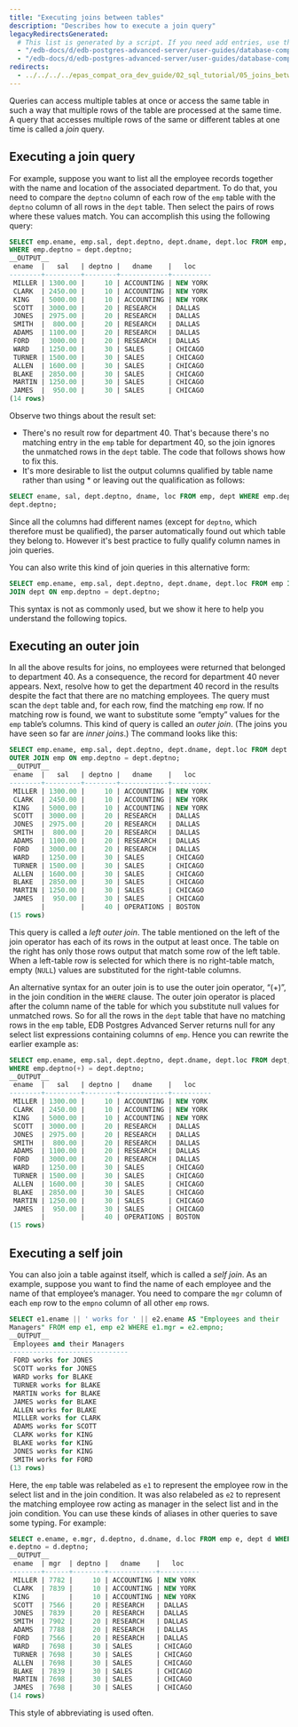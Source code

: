 ```yaml
---
title: "Executing joins between tables"
description: "Describes how to execute a join query"
legacyRedirectsGenerated:
  # This list is generated by a script. If you need add entries, use the `legacyRedirects` key.
  - "/edb-docs/d/edb-postgres-advanced-server/user-guides/database-compatibility-for-oracle-developers-guide/9.6/Database_Compatibility_for_Oracle_Developers_Guide_v9.6.1.014.html"
  - "/edb-docs/d/edb-postgres-advanced-server/user-guides/database-compatibility-for-oracle-developers-guide/9.5/Database_Compatibility_for_Oracle_Developers_Guide.1.014.html"
redirects:
  - ../../../../epas_compat_ora_dev_guide/02_sql_tutorial/05_joins_between_tables #generated for docs/epas/reorg-role-use-case-mode
---
```


<div id="joins_between_tables" class="registered_link"></div>

Queries can access multiple tables at once or access the same table in such a way that multiple rows of the table are processed at the same time. A query that accesses multiple rows of the same or different tables at one time is called a *join* query. 

## Executing a join query 

For example, suppose you want to list all the employee records together with the name and location of the associated department. To do that, you need to compare the `deptno` column of each row of the `emp` table with the `deptno` column of all rows in the `dept` table. Then select the pairs of rows where these values match. You can accomplish this using the following query:

```sql
SELECT emp.ename, emp.sal, dept.deptno, dept.dname, dept.loc FROM emp, dept
WHERE emp.deptno = dept.deptno;
__OUTPUT__
 ename  |   sal   | deptno |   dname    |   loc
--------+---------+--------+------------+----------
 MILLER | 1300.00 |     10 | ACCOUNTING | NEW YORK
 CLARK  | 2450.00 |     10 | ACCOUNTING | NEW YORK
 KING   | 5000.00 |     10 | ACCOUNTING | NEW YORK
 SCOTT  | 3000.00 |     20 | RESEARCH   | DALLAS
 JONES  | 2975.00 |     20 | RESEARCH   | DALLAS
 SMITH  |  800.00 |     20 | RESEARCH   | DALLAS
 ADAMS  | 1100.00 |     20 | RESEARCH   | DALLAS
 FORD   | 3000.00 |     20 | RESEARCH   | DALLAS
 WARD   | 1250.00 |     30 | SALES      | CHICAGO
 TURNER | 1500.00 |     30 | SALES      | CHICAGO
 ALLEN  | 1600.00 |     30 | SALES      | CHICAGO
 BLAKE  | 2850.00 |     30 | SALES      | CHICAGO
 MARTIN | 1250.00 |     30 | SALES      | CHICAGO
 JAMES  |  950.00 |     30 | SALES      | CHICAGO
(14 rows)
```

Observe two things about the result set:

-   There's no result row for department 40. That's because there's no matching entry in the `emp` table for department 40, so the join ignores the unmatched rows in the `dept` table. The code that follows shows how to fix this.
-   It's more desirable to list the output columns qualified by table name rather than using \* or leaving out the qualification as follows:

```sql
SELECT ename, sal, dept.deptno, dname, loc FROM emp, dept WHERE emp.deptno =
dept.deptno;
```

Since all the columns had different names (except for `deptno`, which therefore must be qualified), the parser automatically found out which table they belong to. However it's best practice to fully qualify column names in join queries.

You can also write this kind of join queries in this alternative form:

```sql
SELECT emp.ename, emp.sal, dept.deptno, dept.dname, dept.loc FROM emp INNER
JOIN dept ON emp.deptno = dept.deptno;
```

This syntax is not as commonly used, but we show it here to help you understand the following topics.

## Executing an outer join 

In all the above results for joins, no employees were returned that belonged to department 40. As a consequence, the record for department 40 never appears. Next, resolve how to get the department 40 record in the results despite the fact that there are no matching employees. The query must scan the `dept` table and, for each row, find the matching `emp` row. If no matching row is found, we want to substitute some “empty” values for the `emp` table’s columns. This kind of query is called an *outer join*. (The joins you have seen so far are *inner joins*.) The command looks like this:

```sql
SELECT emp.ename, emp.sal, dept.deptno, dept.dname, dept.loc FROM dept LEFT
OUTER JOIN emp ON emp.deptno = dept.deptno;
__OUTPUT__
 ename  |   sal   | deptno |   dname    |   loc
--------+---------+--------+------------+----------
 MILLER | 1300.00 |     10 | ACCOUNTING | NEW YORK
 CLARK  | 2450.00 |     10 | ACCOUNTING | NEW YORK
 KING   | 5000.00 |     10 | ACCOUNTING | NEW YORK
 SCOTT  | 3000.00 |     20 | RESEARCH   | DALLAS
 JONES  | 2975.00 |     20 | RESEARCH   | DALLAS
 SMITH  |  800.00 |     20 | RESEARCH   | DALLAS
 ADAMS  | 1100.00 |     20 | RESEARCH   | DALLAS
 FORD   | 3000.00 |     20 | RESEARCH   | DALLAS
 WARD   | 1250.00 |     30 | SALES      | CHICAGO
 TURNER | 1500.00 |     30 | SALES      | CHICAGO
 ALLEN  | 1600.00 |     30 | SALES      | CHICAGO
 BLAKE  | 2850.00 |     30 | SALES      | CHICAGO
 MARTIN | 1250.00 |     30 | SALES      | CHICAGO
 JAMES  |  950.00 |     30 | SALES      | CHICAGO
        |         |     40 | OPERATIONS | BOSTON
(15 rows)
```

This query is called a *left outer join*. The table mentioned on the left of the join operator has each of its rows in the output at least once. The table on the right has only those rows output that match some row of the left table. When a left-table row is selected for which there is no right-table match, empty (`NULL`) values are substituted for the right-table columns.

An alternative syntax for an outer join is to use the outer join operator, “(+)”, in the join condition in the `WHERE` clause. The outer join operator is placed after the column name of the table for which you substitute null values for unmatched rows. So for all the rows in the `dept` table that have no matching rows in the `emp` table, EDB Postgres Advanced Server returns null for any select list expressions containing columns of `emp`. Hence you can rewrite the earlier example as:

```sql
SELECT emp.ename, emp.sal, dept.deptno, dept.dname, dept.loc FROM dept, emp
WHERE emp.deptno(+) = dept.deptno;
__OUTPUT__
 ename  |   sal   | deptno |   dname    |   loc
--------+---------+--------+------------+----------
 MILLER | 1300.00 |     10 | ACCOUNTING | NEW YORK
 CLARK  | 2450.00 |     10 | ACCOUNTING | NEW YORK
 KING   | 5000.00 |     10 | ACCOUNTING | NEW YORK
 SCOTT  | 3000.00 |     20 | RESEARCH   | DALLAS
 JONES  | 2975.00 |     20 | RESEARCH   | DALLAS
 SMITH  |  800.00 |     20 | RESEARCH   | DALLAS
 ADAMS  | 1100.00 |     20 | RESEARCH   | DALLAS
 FORD   | 3000.00 |     20 | RESEARCH   | DALLAS
 WARD   | 1250.00 |     30 | SALES      | CHICAGO
 TURNER | 1500.00 |     30 | SALES      | CHICAGO
 ALLEN  | 1600.00 |     30 | SALES      | CHICAGO
 BLAKE  | 2850.00 |     30 | SALES      | CHICAGO
 MARTIN | 1250.00 |     30 | SALES      | CHICAGO
 JAMES  |  950.00 |     30 | SALES      | CHICAGO
        |         |     40 | OPERATIONS | BOSTON
(15 rows)
```

## Executing a self join 

You can also join a table against itself, which is called a *self join*. As an example, suppose you want to find the name of each employee and the name of that employee’s manager. You need to compare the `mgr` column of each `emp` row to the `empno` column of all other `emp` rows.

```sql
SELECT e1.ename || ' works for ' || e2.ename AS "Employees and their
Managers" FROM emp e1, emp e2 WHERE e1.mgr = e2.empno;
__OUTPUT__
 Employees and their Managers
------------------------------
 FORD works for JONES
 SCOTT works for JONES
 WARD works for BLAKE
 TURNER works for BLAKE
 MARTIN works for BLAKE
 JAMES works for BLAKE
 ALLEN works for BLAKE
 MILLER works for CLARK
 ADAMS works for SCOTT
 CLARK works for KING
 BLAKE works for KING
 JONES works for KING
 SMITH works for FORD
(13 rows)
```

Here, the `emp` table was relabeled as `e1` to represent the employee row in the select list and in the join condition. It was also relabeled as `e2` to represent the matching employee row acting as manager in the select list and in the join condition. You can use these kinds of aliases in other queries to save some typing. For example:

```sql
SELECT e.ename, e.mgr, d.deptno, d.dname, d.loc FROM emp e, dept d WHERE
e.deptno = d.deptno;
__OUTPUT__
 ename  | mgr  | deptno |   dname    |   loc
--------+------+--------+------------+----------
 MILLER | 7782 |     10 | ACCOUNTING | NEW YORK
 CLARK  | 7839 |     10 | ACCOUNTING | NEW YORK
 KING   |      |     10 | ACCOUNTING | NEW YORK
 SCOTT  | 7566 |     20 | RESEARCH   | DALLAS
 JONES  | 7839 |     20 | RESEARCH   | DALLAS
 SMITH  | 7902 |     20 | RESEARCH   | DALLAS
 ADAMS  | 7788 |     20 | RESEARCH   | DALLAS
 FORD   | 7566 |     20 | RESEARCH   | DALLAS
 WARD   | 7698 |     30 | SALES      | CHICAGO
 TURNER | 7698 |     30 | SALES      | CHICAGO
 ALLEN  | 7698 |     30 | SALES      | CHICAGO
 BLAKE  | 7839 |     30 | SALES      | CHICAGO
 MARTIN | 7698 |     30 | SALES      | CHICAGO
 JAMES  | 7698 |     30 | SALES      | CHICAGO
(14 rows)
```

This style of abbreviating is used often.

